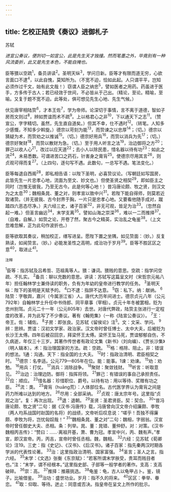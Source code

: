```yaml
---
---
---
```

title: 乞校正陆贽《奏议》进御札子
---



苏轼

*进宣公奏议，便剀切一如宣公，此是先生天才独撞。然而笔墨之外，毕竟别有一种风流委折，此又是先生本色，不能自掩也。*

臣等猥以空疏<sup>1</sup>，备员讲读<sup>2</sup>。圣明天纵<sup>3</sup>，学问日新。臣等才有限而道无穷，心欲言面口不逮<sup>4</sup>，以此自愧，莫知所为。（不宽不迫，恰如此起。人只谓平平，岂知必须作过千文，始有此文哉！）窃谓人臣之纳忠<sup>5</sup>，譬如医者之用药。药虽进于医手，方多传于古人；若已经效于世间，不必皆从于己出。（精论，至论。精喻，至喻。又复于题不宽不迫。此等处，俱可想见先生心地、先生气候。）

伏见唐宰相陆贽<sup>6</sup>，才本王佐<sup>7</sup>，学为帝师。论深切于事情，言不离于道德，智如子房而文则过<sup>8</sup>，辨如贾谊而术不疏<sup>9</sup>。上以格君心之非<sup>10</sup>，下以通天下之志<sup>11</sup>。（赞宣公，字字精切。虽然，先生直自道矣。）但其不幸，仕不遇时<sup>12</sup>。（转笔。人知多少感慨，不知多少斡旋。）德宗以苛刻为能<sup>13</sup>，而贽谏之以忠厚<sup>14</sup>；（切。）德宗以猜疑为术，而贽劝之以推诚<sup>15</sup>。（切。）德宗好用兵<sup>16</sup>，而贽以消兵为先<sup>17</sup>；（切。）德宗好聚财<sup>18</sup>，而贽以散财为急。（切。）至于用人听言之法<sup>19</sup>，治边御将之方<sup>20</sup>；罪己以收人心<sup>21</sup>，改过以应天道<sup>22</sup>；去小人以除民患，惜名器以待有功<sup>23</sup>：如此之流<sup>24</sup>，未易悉数。可谓进苦口之药石，针害身之膏肓<sup>25</sup>。使德宗尽用其言<sup>26</sup>，则贞观可得而复<sup>27</sup>。（上四句，逐句写不遇。此数句，一总写不遇。笔法变化。）

臣等每退自西阁<sup>28</sup>，即私相告语：以陛下圣明，必喜贽议论。（写朝廷如写国房，此皆先生一片忠孝心地，流面为至文、妙文也。）但使圣贤之相契<sup>29</sup>，即如臣主之同时（岂惟无彼我，乃至无古今。此是何等心地！）昔冯唐论颇、牧之贤，则汉文为之太息<sup>30</sup>；魏相条晁、董之对，则孝宣以致中兴<sup>31</sup>。若陛下能自得师，则莫若近取诸贽。（并无彼我、古今封界于胸，一片只是忠孝心地。又要看他随手成对，蹴踏四六恶态尽净。）夫六经三史，诸子百家<sup>32</sup>，非无可观，皆足为治<sup>33</sup>。（忽然自起一难。）但圣言幽远<sup>34</sup>，末学支离<sup>35</sup>。譬如山海之崇深<sup>36</sup>，难以一二而推择<sup>37</sup>。（自难，自解。）如贽之论，开卷了然，聚古今之精英，实治乱之龟鉴<sup>38</sup>。（上文忽难忽解，正为此句作波折也。）

臣等欲取其奏议，稍加校正，缮写进呈。愿陛下置之坐隅，如见贽面：（妙。）反复熟读，如闻贽言。（妙。）必能发圣性之高明，成治功于岁月<sup>39</sup>。臣等不胜区区之意<sup>40</sup>，取进止<sup>41</sup>。

<sup>注释</sup>

<sup>1</sup>臣等：指苏轼及吕希哲、范祖禹等人。猥：谦词。猥贱的意思。空疏：指学问空疏、不扎实。
<sup>2</sup>备员：聊以充数的意思。讲读：苏轼写这篇呈文时（宋哲宗元祐八年）担任翰林学士兼侍读的职务，负有为年幼的皇帝进行教学的任务。
<sup>3</sup>圣明天纵：陛下的圣明是天赋予的。
<sup>4</sup>口不逮：指辞不达意。
<sup>5</sup>窃：私下。纳：献纳。
<sup>6</sup>陆贽：字敬舆，嘉兴（今属浙江省）人。唐代大历年间进士。德宗贞元八年（公元792年）自翰林学士升任中书侍郎、同平章事（宰相）。贞元十年冬被罢相，贬为忠州别驾。贞元二十一年（公元805年）去世。对唐代弊政，陆贽主张进行一定程度的改革，并为此写了不少奏议。著有《翰苑集》（一称《陆宣公奏议》）。
<sup>7</sup>王：帝王。佐：辅佐。
<sup>8</sup>子房：即张良。见苏轼《留侯论》注<sup>5</sup>。文：文采、学问。
<sup>9</sup>辨：思辨。贾谊：汉初文学家、政治家。汉文帝时曾任博士、太中大夫，后被贬为长沙王太傅。四年后被召回京，拜梁怀王太傅。梁怀王坠马死，贾谊郁郁自伤，不久病逝，年仅三十三岁。其著作传世者有政论文集《新书》（刘向编）、《贾长沙集》（明人辑本）。术：指治理国家的方法。疏：空疏。
<sup>10</sup>格：格除、阻止。非：错误的想法。1通：沟通。天下：指全国的士大夫。
<sup>12</sup>时：指政治清明、君臣相契之时。
<sup>13</sup>德宗：名李适。公元779—805年在位。能：能事。1谏：劝谏。
<sup>15</sup>劝：劝勉。
<sup>16</sup>用兵：打仗。
<sup>17</sup>消兵：消除战争。
<sup>18</sup>聚财：聚敛钱财。
<sup>19</sup>听言：听取意见。
<sup>20</sup>治边：治理边防。御将：指挥将领。
<sup>21</sup>罪己：有错误的事自己承担责任。
<sup>22</sup>应：顺应。
<sup>23</sup>惜名器：珍惜职位、爵号。以待有功：用以等待、奖赠有功之臣。
<sup>24</sup>流：类。
<sup>25</sup>膏肓（huāng荒）：人体部位名。古代医学界认为膏肓之间是药力所难以达到的地方。
<sup>26</sup>尽用：全部采纳。
<sup>27</sup>贞观：唐太宗年号。这里指“贞观之治”。复：再次出现。
<sup>28</sup>退：退朝。
<sup>29</sup>圣贤：圣君贤臣。契：契合。
<sup>30</sup>“昔冯唐论颇、牧之贤”二句：据《汉书·冯唐传》载，冯唐曾向汉文帝介绍廉颇、李牧（两人均系战国时赵国的名将）的战绩，文帝听后叹息说：“嗟乎！吾独不得廉颇、李牧为将，岂忧匈奴哉！”
<sup>31</sup>“魏相条晁、董之对”二句：魏相，字弱翁。汉宣帝时曾任御史大夫、丞相。条：列举。晁、董：晁错、董仲舒。对：对策。《汉书·魏相丙吉传》：“赞曰：……·离祖开基，萧、曹为冠。孝宣中兴，丙、魏有声。”孝宣，即汉宣帝。丙，丙吉，宣帝时曾任丞相。魏，魏相。
<sup>32</sup>六经：见苏轼《荀卿论》注19。三史：指《史记》、《汉书》、《后汉书》。诸子百家：指先秦两汉时期各学派的代表性论著。
<sup>33</sup>治：这里指政治清明、国家富强。
<sup>34</sup>圣言；圣人之言。指六经。
<sup>35</sup>末学：《文选》张衡《东京赋》：“若客所谓末学肤受，贵耳而贱目者也。”注：“末学，谓不经根本。”这里指史部、子部等一般学者的著作。支高：支高破碎。
<sup>36</sup>崇：高。
<sup>37</sup>推择：推蔽挑选。
<sup>38</sup>龟鉴：龟，古人以龟甲占卜。鉴，镜子。比喻借鉴。
<sup>39</sup>治功：盛世功业。岁月：指不久的将来。
<sup>40</sup>区区：拳举、眷恋。
<sup>41</sup>取：仰取、等待。迸止：同意或否决。指皇帝在呈文上所作的批示。